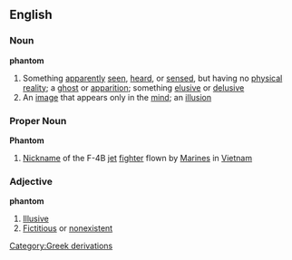 ==English==
===Noun===
'''phantom'''
#Something [[apparently]] [[seen]], [[heard]], or [[sense]]d, but having no [[physical]] [[reality]]; a [[ghost]] or [[apparition]]; something [[elusive]] or [[delusive]]
#An [[image]] that appears only in the [[mind]]; an [[illusion]]
===Proper Noun===
'''Phantom'''
#[[Nickname]] of the F-4B [[jet]] [[fighter]] flown by [[Marine]]s in [[Vietnam]]
===Adjective===
'''phantom'''
#[[Illusive]]
#[[Fictitious]] or [[nonexistent]]
[[Category:Greek derivations]]